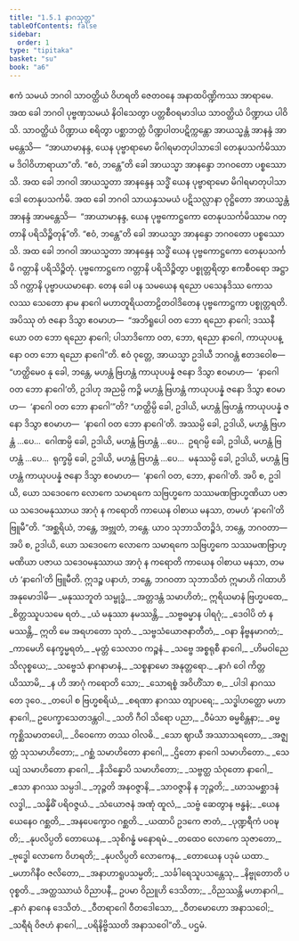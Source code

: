 ```yaml
---
title: "1.5.1 နာဂသုတ္တ"
tableOfContents: false
sidebar:
  order: 1
type: "tipitaka"
basket: "su"
book: "a6"
---
```



<DynamicBreadcrumb />

<Division number="43" book="a6">

<Paragraph number="282" book="a6">
ဧကံ သမယံ ဘဂဝါ သာဝတ္ထိယံ ဝိဟရတိ ဇေတဝနေ အနာထပိဏ္ဍိကဿ အာရာမေ. အထ ခေါ ဘဂဝါ ပုဗ္ဗဏှသမယံ နိဝါသေတွာ ပတ္တစီဝရမာဒါယ သာဝတ္ထိယံ ပိဏ္ဍာယ ပါဝိသိ. သာဝတ္ထိယံ ပိဏ္ဍာယ စရိတွာ ပစ္ဆာဘတ္တံ ပိဏ္ဍပါတပဋိက္ကန္တော အာယသ္မန္တံ အာနန္ဒံ အာမန္တေသိ—  “အာယာမာနန္ဒ, ယေန ပုဗ္ဗာရာမော မိဂါရမာတုပါသာဒေါ တေနုပသင်္ကမိဿာမ ဒိဝါဝိဟာရာယာ”တိ. “ဧဝံ, ဘန္တေ”တိ ခေါ အာယသ္မာ အာနန္ဒော ဘဂဝတော ပစ္စဿောသိ.
</Paragraph>

<Paragraph number="283" book="a6">
အထ ခေါ ဘဂဝါ အာယသ္မတာ အာနန္ဒေန သဒ္ဓိံ ယေန ပုဗ္ဗာရာမော မိဂါရမာတုပါသာဒေါ တေနုပသင်္ကမိ. အထ ခေါ ဘဂဝါ သာယနှသမယံ ပဋိသလ္လာနာ ဝုဋ္ဌိတော အာယသ္မန္တံ အာနန္ဒံ အာမန္တေသိ—  “အာယာမာနန္ဒ, ယေန ပုဗ္ဗကောဋ္ဌကော တေနုပသင်္ကမိဿာမ ဂတ္တာနိ ပရိသိဉ္စိတုန်”တိ. “ဧဝံ, ဘန္တေ”တိ ခေါ အာယသ္မာ အာနန္ဒော ဘဂဝတော ပစ္စဿောသိ. အထ ခေါ ဘဂဝါ အာယသ္မတာ အာနန္ဒေန သဒ္ဓိံ ယေန ပုဗ္ဗကောဋ္ဌကော တေနုပသင်္ကမိ ဂတ္တာနိ ပရိသိဉ္စိတုံ. ပုဗ္ဗကောဋ္ဌကေ ဂတ္တာနိ ပရိသိဉ္စိတွာ ပစ္စုတ္တရိတွာ ဧကစီဝရော အဋ္ဌာသိ ဂတ္တာနိ ပုဗ္ဗာပယမာနော.
</Paragraph>

<Paragraph number="284" book="a6">
တေန ခေါ ပန သမယေန ရညော ပသေနဒိဿ ကောသလဿ သေတော နာမ နာဂေါ မဟာတူရိယတာဠိတဝါဒိတေန ပုဗ္ဗကောဋ္ဌကာ ပစ္စုတ္တရတိ. အပိဿု တံ ဇနော ဒိသွာ ဧဝမာဟ—  “အဘိရူပေါ ဝတ ဘော ရညော နာဂေါ; ဒဿနီယော ဝတ ဘော ရညော နာဂေါ; ပါသာဒိကော ဝတ, ဘော, ရညော နာဂေါ, ကာယုပပန္နော ဝတ ဘော ရညော နာဂေါ”တိ. ဧဝံ ဝုတ္တေ, အာယသ္မာ ဥဒါယီ ဘဂဝန္တံ ဧတဒဝေါစ—  “ဟတ္ထိမေဝ နု ခေါ, ဘန္တေ, မဟန္တံ ဗြဟန္တံ ကာယုပပန္နံ ဇနော ဒိသွာ ဧဝမာဟ—  ‘နာဂေါ ဝတ ဘော နာဂေါ’တိ, ဥဒါဟု အညမ္ပိ ကဉ္စိ မဟန္တံ ဗြဟန္တံ ကာယုပပန္နံ ဇနော ဒိသွာ ဧဝမာဟ—  ‘နာဂေါ ဝတ ဘော နာဂေါ’”တိ? “ဟတ္ထိမ္ပိ ခေါ, ဥဒါယိ, မဟန္တံ ဗြဟန္တံ ကာယုပပန္နံ ဇနော ဒိသွာ ဧဝမာဟ—  ‘နာဂေါ ဝတ ဘော နာဂေါ’တိ. အဿမ္ပိ ခေါ, ဥဒါယိ, မဟန္တံ ဗြဟန္တံ …ပေ…  ဂေါဏမ္ပိ ခေါ, ဥဒါယိ, မဟန္တံ ဗြဟန္တံ …ပေ…  ဥရဂမ္ပိ ခေါ, ဥဒါယိ, မဟန္တံ ဗြဟန္တံ …ပေ…  ရုက္ခမ္ပိ ခေါ, ဥဒါယိ, မဟန္တံ ဗြဟန္တံ …ပေ…  မနုဿမ္ပိ ခေါ, ဥဒါယိ, မဟန္တံ ဗြဟန္တံ ကာယုပပန္နံ ဇနော ဒိသွာ ဧဝမာဟ—  ‘နာဂေါ ဝတ, ဘော, နာဂေါ’တိ. အပိ စ, ဥဒါယိ, ယော သဒေဝကေ လောကေ သမာရကေ သဗြဟ္မကေ သဿမဏဗြာဟ္မဏိယာ ပဇာယ သဒေဝမနုဿာယ အာဂုံ န ကရောတိ ကာယေန ဝါစာယ မနသာ, တမဟံ ‘နာဂေါ’တိ ဗြူမီ”တိ.
</Paragraph>

<Paragraph number="285" book="a6">
“အစ္ဆရိယံ, ဘန္တေ, အဗ္ဘုတံ, ဘန္တေ. ယာဝ သုဘာသိတဉ္စိဒံ, ဘန္တေ, ဘဂဝတာ—  အပိ စ, ဥဒါယိ, ယော သဒေဝကေ လောကေ သမာရကေ သဗြဟ္မကေ သဿမဏဗြာဟ္မဏိယာ ပဇာယ သဒေဝမနုဿာယ အာဂုံ န ကရောတိ ကာယေန ဝါစာယ မနသာ, တမဟံ ‘နာဂေါ’တိ ဗြူမီတိ. ဣဒဉ္စ ပနာဟံ, ဘန္တေ, ဘဂဝတာ သုဘာသိတံ ဣမာဟိ ဂါထာဟိ အနုမောဒါမိ—
</Paragraph>

<Paragraph number="286" type="verses" book="a6">
_မနုဿဘူတံ သမ္ဗုဒ္ဓံ,_  
_အတ္တဒန္တံ သမာဟိတံ;_  
ဣရိယမာနံ ဗြဟ္မပထေ,_  
_စိတ္တဿူပသမေ ရတံ._  

</Paragraph>

<Paragraph number="287" type="verses" book="a6">
_ယံ မနုဿာ နမဿန္တိ,_  
_သဗ္ဗဓမ္မာန ပါရဂုံ;_  
_ဒေဝါပိ တံ နမဿန္တိ,_  
ဣတိ မေ အရဟတော သုတံ._  

</Paragraph>

<Paragraph number="288" type="verses" book="a6">
_သဗ္ဗသံယောဇနာတီတံ,_  
_ဝနာ နိဗ္ဗနမာဂတံ;_  
_ကာမေဟိ နေက္ခမ္မရတံ,_  
_မုတ္တံ သေလာဝ ကဉ္စနံ._  

</Paragraph>

<Paragraph number="289" type="verses" book="a6">
_သဗ္ဗေ အစ္စရုစီ နာဂေါ,_  
_ဟိမဝါညေ သိလုစ္စယေ;_  
_သဗ္ဗေသံ နာဂနာမာနံ,_  
_သစ္စနာမော အနုတ္တရော._  

</Paragraph>

<Paragraph number="290" type="verses" book="a6">
_နာဂံ ဝေါ ကိတ္တယိဿာမိ,_  
_န ဟိ အာဂုံ ကရောတိ သော;_  
_သောရစ္စံ အဝိဟိံသာ စ,_  
_ပါဒါ နာဂဿ တေ ဒုဝေ._  

</Paragraph>

<Paragraph number="291" type="verses" book="a6">
_တပေါ စ ဗြဟ္မစရိယံ,_  
_စရဏာ နာဂဿ တျာပရေ;_  
_သဒ္ဓါဟတ္ထော မဟာနာဂေါ,_  
ဥပေက္ခာသေတဒန္တဝါ._  

</Paragraph>

<Paragraph number="292" type="verses" book="a6">
_သတိ ဂီဝါ သိရော ပညာ,_  
_ဝီမံသာ ဓမ္မစိန္တနာ;_  
_ဓမ္မကုစ္ဆိသမာတပေါ,_  
_ဝိဝေကော တဿ ဝါလဓိ._  

</Paragraph>

<Paragraph number="293" type="verses" book="a6">
_သော ဈာယီ အဿာသရတော,_  
_အဇ္ဈတ္တံ သုသမာဟိတော;_  
_ဂစ္ဆံ သမာဟိတော နာဂေါ,_  
_ဌိတော နာဂေါ သမာဟိတော._  

</Paragraph>

<Paragraph number="294" type="verses" book="a6">
_သေယျံ သမာဟိတော နာဂေါ,_  
_နိသိန္နောပိ သမာဟိတော;_  
_သဗ္ဗတ္ထ သံဝုတော နာဂေါ,_  
_ဧသာ နာဂဿ သမ္ပဒါ._  

</Paragraph>

<Paragraph number="295" type="verses" book="a6">
_ဘုဉ္ဇတိ အနဝဇ္ဇာနိ,_  
_သာဝဇ္ဇာနိ န ဘုဉ္ဇတိ;_  
_ဃာသမစ္ဆာဒနံ လဒ္ဓါ,_  
_သန္နိဓိံ ပရိဝဇ္ဇယံ._  

</Paragraph>

<Paragraph number="296" type="verses" book="a6">
_သံယောဇနံ အဏုံ ထူလံ,_  
_သဗ္ဗံ ဆေတွာန ဗန္ဓနံ;_  
_ယေန ယေနေဝ ဂစ္ဆတိ,_  
_အနပေက္ခောဝ ဂစ္ဆတိ._  

</Paragraph>

<Paragraph number="297" type="verses" book="a6">
_ယထာပိ ဥဒကေ ဇာတံ,_  
_ပုဏ္ဍရီကံ ပဝဍ္ဎတိ;_  
_နုပလိပ္ပတိ တောယေန,_  
_သုစိဂန္ဓံ မနောရမံ._  

</Paragraph>

<Paragraph number="298" type="verses" book="a6">
_တထေဝ လောကေ သုဇာတော,_  
_ဗုဒ္ဓေါ လောကေ ဝိဟရတိ;_  
_နုပလိပ္ပတိ လောကေန,_  
_တောယေန ပဒုမံ ယထာ._  

</Paragraph>

<Paragraph number="299" type="verses" book="a6">
_မဟာဂိနီဝ ဇလိတော,_  
_အနာဟာရူပသမ္မတိ;_  
_သင်္ခါရေသူပသန္တေသု,_  
_နိဗ္ဗုတောတိ ပဝုစ္စတိ._  

</Paragraph>

<Paragraph number="300" type="verses" book="a6">
_အတ္ထဿာယံ ဝိညာပနီ,_  
ဥပမာ ဝိညူဟိ ဒေသိတာ;_  
_ဝိညဿန္တိ မဟာနာဂါ,_  
_နာဂံ နာဂေန ဒေသိတံ._  

</Paragraph>

<Paragraph number="301" type="verses" book="a6">
_ဝီတရာဂေါ ဝီတဒေါသော,_  
_ဝီတမောဟော အနာသဝေါ;_  
_သရီရံ ဝိဇဟံ နာဂေါ,_  
_ပရိနိဗ္ဗိဿတိ အနာသဝေါ”တိ._  


</Paragraph>
</Division>

<Paragraph number="302" type="center" book="a6">
ပဌမံ.
</Paragraph>